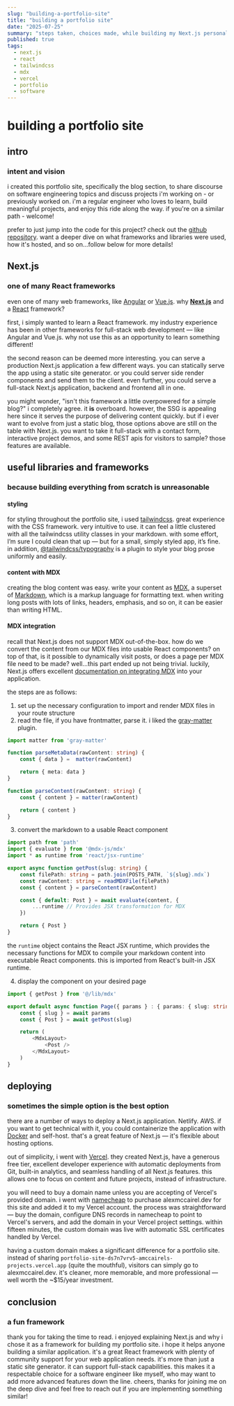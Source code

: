 ```yaml
---
slug: "building-a-portfolio-site"
title: "building a portfolio site"
date: "2025-07-25"
summary: "steps taken, choices made, while building my Next.js personal portfolio site."
published: true
tags:
  - next.js
  - react
  - tailwindcss
  - mdx
  - vercel
  - portfolio
  - software
---
```


# building a portfolio site

## intro

### intent and vision

i created this portfolio site, specifically the blog section, to share discourse on software engineering topics
and discuss projects i'm working on - or previously worked on. i'm a regular engineer who loves to learn, build
meaningful projects, and enjoy this ride along the way. if you're on a similar path - welcome!

prefer to just jump into the code for this project? check out the [github repository](https://github.com/amccairel/portfolio-site). want
a deeper dive on what frameworks and libraries were used, how it's hosted, and so on...follow below for more details!

## Next.js

### one of many React frameworks

even one of many web frameworks, like [Angular](https://angular.dev) or [Vue.js](https://vuejs.org). why **[Next.js](https://nextjs.org)** and a [React](https://react.dev)
framework?

first, i simply wanted to learn a React framework. my industry experience has been in other
frameworks for full-stack web development — like Angular and Vue.js. why not use this as an opportunity to learn something
different!

the second reason can be deemed more interesting. you can serve a production Next.js application a few different
ways. you can statically serve the app using a static site generator. or you could server side render components
and send them to the client. even further, you could serve a full-stack Next.js application, backend and frontend all
in one.

you might wonder, "isn't this framework a little overpowered for a simple blog?" i completely agree. it **is** overboard.
however, the SSG is appealing here since it serves the purpose of delivering content quickly. but if i ever want to
evolve from just a static blog, those options above are still on the table with Next.js. you want to take it full-stack
with a contact form, interactive project demos, and some REST apis for visitors to sample? those features are available.

## useful libraries and frameworks

### because building everything from scratch is unreasonable

#### styling

for styling throughout the portfolio site, i used [tailwindcss](https://tailwindcss.com). great experience with the
CSS framework. very intuitive to use. it can feel a little clustered with all the tailwindcss utility classes in your
markdown. with some effort, I’m sure I could clean that up — but for a small, simply styled app, it’s fine. in addition,
[@tailwindcss/typography](https://github.com/tailwindlabs/tailwindcss-typography) is a plugin to style your blog prose uniformly and easily.

#### content with MDX

creating the blog content was easy. write your content as [MDX](https://mdxjs.com), a superset of [Markdown](https://daringfireball.net/projects/markdown/syntax), which is a markup
language for formatting text. when writing long posts with lots of links, headers, emphasis, and so on, it can be easier
than writing HTML.

#### MDX integration

recall that Next.js does not support MDX out-of-the-box. how do we convert the content from our MDX files into usable
React components? on top of that, is it possible to dynamically visit posts, or does a page per
MDX file need to be made? well...this part ended up not being trivial. luckily, Next.js offers excellent
[documentation on integrating MDX](https://nextjs.org/docs/pages/guides/mdx) into your application.

the steps are as follows:

1. set up the necessary configuration to import and render MDX files in your route structure
2. read the file, if you have frontmatter, parse it. i liked the [gray-matter](https://github.com/jonschlinkert/gray-matter) plugin.

```ts
import matter from 'gray-matter'

function parseMetaData(rawContent: string) {
    const { data } =  matter(rawContent)

    return { meta: data }
}

function parseContent(rawContent: string) {
    const { content } = matter(rawContent)

    return { content }
}
```

3. convert the markdown to a usable React component

```ts
import path from 'path'
import { evaluate } from '@mdx-js/mdx'
import * as runtime from 'react/jsx-runtime'

export async function getPost(slug: string) {
    const filePath: string = path.join(POSTS_PATH, `${slug}.mdx`)
    const rawContent: string = readMDXFile(filePath)
    const { content } = parseContent(rawContent)

    const { default: Post } = await evaluate(content, {
        ...runtime // Provides JSX transformation for MDX
    })

    return { Post }
}
```

the `runtime` object contains the React JSX runtime, which provides the necessary functions for MDX to compile your
markdown content into executable React components. this is imported from React's built-in JSX runtime.

4. display the component on your desired page

```ts
import { getPost } from '@/lib/mdx'

export default async function Page({ params } : { params: { slug: string} }) {
    const { slug } = await params
    const { Post } = await getPost(slug)

    return (
        <MdxLayout>
            <Post />
        </MdxLayout>
    )
}
```

## deploying

### sometimes the simple option is the best option

there are a number of ways to deploy a Next.js application. Netlify. AWS. if you want to get technical with it, you
could containerize the application with [Docker](https://www.docker.com) and self-host. that's a great feature of Next.js — it's
flexible about hosting options.

out of simplicity, i went with [Vercel](https://vercel.com). they created Next.js, have a generous free tier, excellent developer
experience with automatic deployments from Git, built-in analytics, and seamless handling of all Next.js features.
this allows one to focus on content and future projects, instead of infrastructure.

you will need to buy a domain name unless you are accepting of Vercel's provided domain. i went with [namecheap](https://www.namecheap.com)
to purchase alexmccairel.dev for this site and added it to my Vercel account. the process was straightforward — buy the
domain, configure DNS records in namecheap to point to Vercel's servers, and add the domain in your Vercel project
settings. within fifteen minutes, the custom domain was live with automatic SSL certificates handled by Vercel.

having a custom domain makes a significant difference for a portfolio site. instead of sharing
`portfolio-site-ds7n7vrv5-amccairels-projects.vercel.app` (quite the mouthful), visitors can simply go to
alexmccairel.dev. it's cleaner, more memorable, and more professional — well worth the ~$15/year investment.

## conclusion

### a fun framework

thank you for taking the time to read. i enjoyed explaining Next.js and why i chose it as a framework for building my
portfolio site. i hope it helps anyone building a similar application. it's a great React framework with plenty of
community support for your web application needs. it's more than just a static site generator. it can support full-stack
capabilities. this makes it a respectable choice for a software engineer like myself, who may want to add more advanced
features down the line. cheers, thanks for joining me on the deep dive and feel free to reach out if you are implementing
something similar!